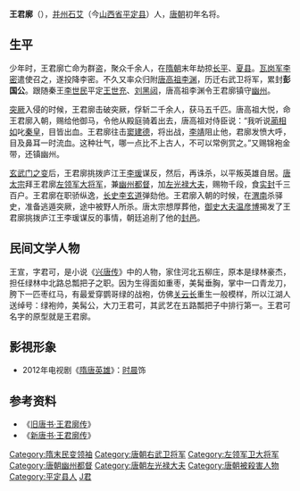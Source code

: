 '''王君廓'''（{{bd|約574年||627年||catIdx=Wang,王}}），[[并州_(北朝)|并州]][[石艾县|石艾]]（今[[山西省|山西省]][[平定县|平定县]]）人，[[唐朝|唐朝]]初年名将。

== 生平 ==

少年时，王君廓亡命为群盗，聚众千余人，在[[隋朝|隋朝]]末年劫掠[[长平|长平]]、[[夏县|夏县]]。[[瓦岗军|瓦岗军]][[李密_(隋朝)|李密]]遣使召之，遂投降李密。不久又率众归附[[李渊|唐高祖李渊]]，历迁右武卫将军，累封'''彭国公'''。跟随秦王[[唐太宗|李世民]]平定[[王世充|王世充]]、[[刘黑闼|刘黑闼]]，唐高祖李渊令王君廓镇守[[幽州|幽州]]。

[[突厥|突厥]]入侵的时候，王君廓击破突厥，俘斩二千余人，获马五千匹。唐高祖大悦，命王君廓入朝，赐给他御马，令他从殿庭骑着出去，唐高祖对侍臣说：“我听说[[蔺相如|蔺相如]]叱[[秦昭襄王|秦皇]]，目皆出血。王君廓往击[[窦建德|窦建德]]，将出战，[[李靖|李靖]]阻止他，君廓发愤大呼，目及鼻耳一时流血。这种壮气，哪一点比不上古人，不可以常例赏之。”又赐锦袍金带，还镇幽州。

[[玄武门之变|玄武门之变]]后，王君廓挑拨庐江王[[李瑗_(庐江郡王)|李瑗]]谋反，然后，再诛杀，以平叛英雄自居。[[唐太宗|唐太宗]]拜王君廓[[左领军大将军|左领军大将军]]，兼[[幽州|幽州]][[都督|都督]]，加[[左光禄大夫|左光禄大夫]]，赐物千段，食[[实封|实封]]千三百户。王君廓在职骄纵逸，[[长史|长史]][[李玄道|李玄道]]弹劾他。王君廓入朝的时候，在[[渭南|渭南]]杀驿史，准备逃遁突厥，途中被野人所杀。唐太宗想厚葬他，[[御史大夫|御史大夫]][[温彦博|温彦博]]揭发了王君廓挑拨庐江王李瑗谋反的事情，朝廷追削了他的[[封邑|封邑]]。

== 民间文学人物 ==
王宣，字君可，是小说《[[兴唐传|兴唐传]]》中的人物，家住河北五柳庄，原本是绿林豪杰，担任绿林中北路总瓢把子之职。因为生得面如重枣，美髯垂胸，掌中一口青龙刀，胯下一匹枣红马，有最爱穿鹦哥绿的战袍，仿佛[[关云长|关云长]]重生一般模样，所以江湖人送绰号：绿袍帅，美髯公，大刀王君可，其武艺在五路瓢把子中排行第一。王君可名字的原型就是王君廓。

== 影視形象 ==
*2012年电视剧《[[隋唐英雄|隋唐英雄]]》：[[时晨﹙演員﹚|时晨]]饰

==参考资料==
*《[[s:旧唐书/卷60|旧唐书·王君廓传]]》
*《[[s:新唐书/卷092|新唐书·王君廓传]]》

{{中國民變起事領袖}}
{{唐朝官员小作品}}
{{DEFAULTSORT:W}}
[[Category:隋末民变领袖|Category:隋末民变领袖]]
[[Category:唐朝右武卫将军|Category:唐朝右武卫将军]]
[[Category:左领军卫大将军|Category:左领军卫大将军]]
[[Category:唐朝幽州都督|Category:唐朝幽州都督]]
[[Category:唐朝左光禄大夫|Category:唐朝左光禄大夫]]
[[Category:唐朝被殺害人物|Category:唐朝被殺害人物]]
[[Category:平定县人|Category:平定县人]]
[[Category:王姓|J君]]
